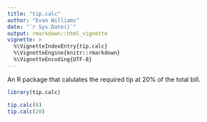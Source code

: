 ```yaml
---
title: "tip.calc"
author: "Evan Williams"
date: "`r Sys.Date()`"
output: rmarkdown::html_vignette
vignette: >
  %\VignetteIndexEntry{tip.calc}
  %\VignetteEngine{knitr::rmarkdown}
  %\VignetteEncoding{UTF-8}
---
```


An R package that calulates the required tip at 20% of the total bill.

```r
library(tip.calc)

tip.calc(6)
tip.calc(20)


```
